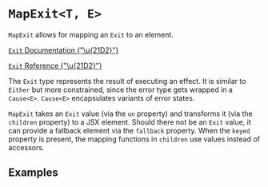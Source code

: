 

<Meta of={MapExitStories} />

# `MapExit<T, E>`

`MapExit` allows for mapping an `Exit` to an element.

[`Exit` Documentation {"\u{21D2}"}](https://effect.website/docs/data-types/exit/)

[`Exit` Reference {"\u{21D2}"}](https://effect-ts.github.io/effect/effect/Exit.ts.html)

The `Exit` type represents the result of executing an effect.
It is similar to `Either` but more constrained, since the error type gets wrapped in a `Cause<E>`.
`Cause<E>` encapsulates variants of error states.

`MapExit` takes an `Exit` value (via the `on` property) and transforms it (via the `children` property) to a JSX element.
Should there not be an `Exit` value, it can provide a fallback element via the `fallback` property.
When the `keyed` property is present, the mapping functions in `children` use values instead of accessors.

<ArgTypes of={MapExitStories} />

## Examples

<Canvas of={MapExitStories.Basic} />
<Canvas of={MapExitStories.Fallback} />
<Canvas of={MapExitStories.Keyed} />
